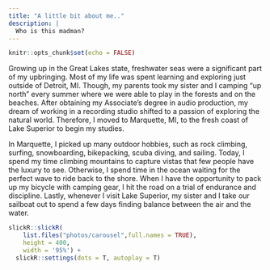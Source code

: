 ```yaml
---
title: "A little bit about me.."
description: |
  Who is this madman?
---
```


```r
knitr::opts_chunk$set(echo = FALSE)

```


Growing up in the Great Lakes state, freshwater seas were a significant part of my upbringing. Most of my life was spent learning and exploring just outside of Detroit, MI. Though, my parents took my sister and I camping "up north" every summer where we were able to play in the forests and on the beaches. After obtaining my Associate's degree in audio production, my dream of working in a recording studio shifted to a passion of exploring the natural world. Therefore, I moved to Marquette, MI, to the fresh coast of Lake Superior to begin my studies.  

In Marquette, I picked up many outdoor hobbies, such as rock climbing, surfing, snowboarding, bikepacking, scuba diving, and sailing. Today, I spend my time climbing mountains to capture vistas that few people have the luxury to see. Otherwise, I spend time in the ocean waiting for the perfect wave to ride back to the shore. When I have the opportunity to pack up my bicycle with camping gear, I hit the road on a trial of endurance and discipline. Lastly, whenever I visit Lake Superior, my sister and I take our sailboat out to spend a few days finding balance between the air and the water.  


  
```r
slickR::slickR(
    list.files("photos/carousel",full.names = TRUE),
    height = 400,
    width = '95%') +
  slickR::settings(dots = T, autoplay = T)

```